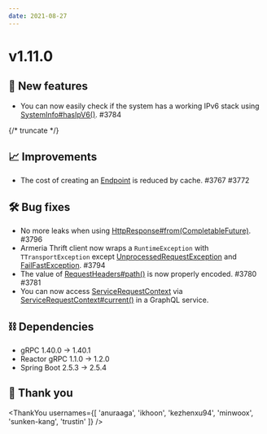 ```yaml
---
date: 2021-08-27
---
```


# v1.11.0

## 🌟 New features

- You can now easily check if the system has a working IPv6 stack using [SystemInfo#hasIpV6()](type). #3784

{/* truncate */}

## 📈 Improvements

- The cost of creating an [Endpoint](type) is reduced by cache. #3767 #3772

## 🛠️ Bug fixes

- No more leaks when using [HttpResponse#from(CompletableFuture)](type). #3796
- Armeria Thrift client now wraps a `RuntimeException` with `TTransportException` except
  [UnprocessedRequestException](type) and [FailFastException](type). #3794
- The value of [RequestHeaders#path()](type) is now properly encoded. #3780 #3781
- You can now access [ServiceRequestContext](type) via [ServiceRequestContext#current()](type)
  in a GraphQL service.

## ⛓ Dependencies

- gRPC 1.40.0 → 1.40.1
- Reactor gRPC 1.1.0 → 1.2.0
- Spring Boot 2.5.3 → 2.5.4

## 🙇 Thank you

<ThankYou usernames={[
  'anuraaga',
  'ikhoon',
  'kezhenxu94',
  'minwoox',
  'sunken-kang',
  'trustin'
]} />
